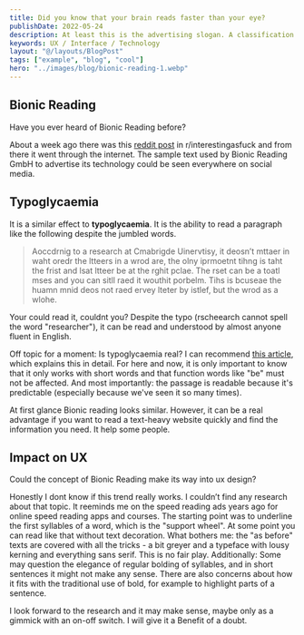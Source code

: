 ```yaml
---
title: Did you know that your brain reads faster than your eye?
publishDate: 2022-05-24
description: At least this is the advertising slogan. A classification and what effects this can have on the user experience design. 
keywords: UX / Interface / Technology
layout: "@/layouts/BlogPost"
tags: ["example", "blog", "cool"]
hero: "../images/blog/bionic-reading-1.webp"
---
```


## Bionic Reading
Have you ever heard of Bionic Reading before?

About a week ago there was this [reddit post](https://www.reddit.com/r/interestingasfuck/comments/usgac8/bionic_reading_using_font_weights_to_increase/) in r/interestingasfuck and from there it went through the internet. The sample text used by Bionic Reading GmbH to advertise its technology could be seen everywhere on social media.


## Typoglycaemia
It is a similar effect to **typoglycaemia**. It is the ability to read a paragraph like the following despite the jumbled words.

> Aoccdrnig to a research at Cmabrigde Uinervtisy, it deosn’t mttaer in waht oredr the ltteers in a wrod are, the olny iprmoetnt tihng is taht the frist and lsat ltteer be at the rghit pclae. The rset can be a toatl mses and you can sitll raed it wouthit porbelm. Tihs is bcuseae the huamn mnid deos not raed ervey lteter by istlef, but the wrod as a wlohe.

Your could read it, couldnt you? Despite the typo (rscheearch cannot spell the word "researcher"), it can be read and understood by almost anyone fluent in English.

Off topic for a moment: Is typoglycaemia real? I can recommend [this article](https://www.dictionary.com/e/typoglycemia/), which explains this in detail. For here and now, it is only important to know that it only works with short words and that function words like "be" must not be affected. And most importantly: the passage is readable because it's predictable (especially because we've seen it so many times).

At first glance Bionic reading looks similar. However, it can be a real advantage if you want to read a text-heavy website quickly and find the information you need. It help some people.

## Impact on UX

Could the concept of Bionic Reading make its way into ux design?

Honestly I dont know if this trend really works. I couldn’t find any research about that topic. It reeminds me on the speed reading ads years ago for online speed reading apps and courses. The starting point was to underline the first syllables of a word, which is the "support wheel". At some point you can read like that without text decoration.
What bothers me: the "as before" texts are covered with all the tricks - a bit greyer and a typeface with lousy kerning and everything sans serif. This is no fair play.
Additionally: Some may question the elegance of regular bolding of syllables, and in short sentences it might not make any sense. There are also concerns about how it fits with the traditional use of bold, for example to highlight parts of a sentence.

I look forward to the research and it may make sense, maybe only as a gimmick with an on-off switch. I will give it a Benefit of a doubt.
